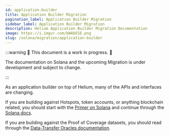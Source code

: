 ```yaml
---
id: application-builder
title: Application Builder Migration
pagination_label: Application Builder Migration
sidebar_label: Application Builder Migration
description: Helium Application Builder Migration Documentation
image: https://i.imgur.com/bWAbESE.png
slug: /solana/migration/application-builder
---
```



:::warning 🚧 This document is a work in progress. 🚧

The documentation on Solana and the upcoming Migration is under development and subject to change.

:::

As an application builder on top of Helium, many of the APIs and interfaces are changing.

If you are building against Hotspots, token accounts, or anything blockchain related, you should
start with the [Primer on Solana](/solana/primer) and continue through the
[Solana docs](https://docs.solana.com/).

If you are building against the Proof of Coverage datasets, you should read through the
[Data-Transfer Oracles documentation](/oracles/data-transfer-oracles).
